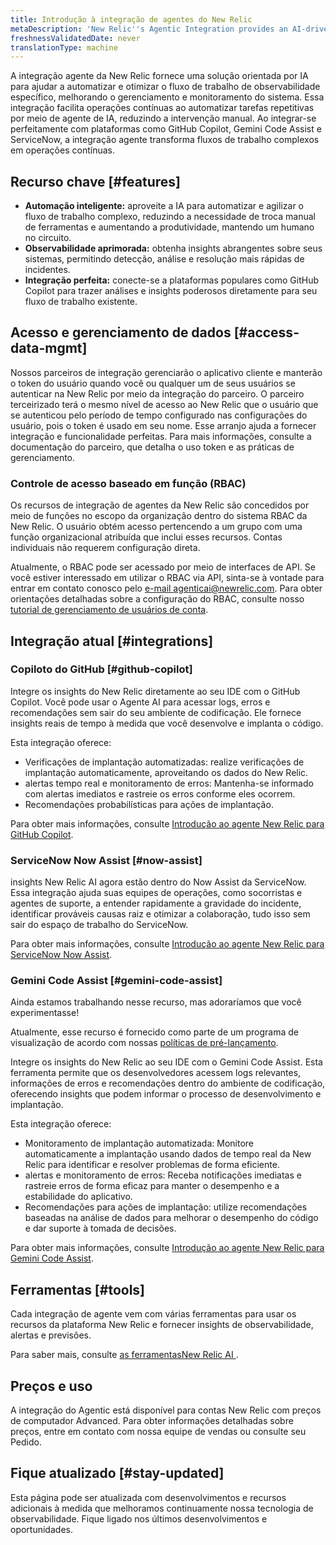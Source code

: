 ```yaml
---
title: Introdução à integração de agentes do New Relic
metaDescription: 'New Relic''s Agentic Integration provides an AI-driven solution to automate and optimize observability workflows, enhancing system management and monitoring.'
freshnessValidatedDate: never
translationType: machine
---
```


A integração agente da New Relic fornece uma solução orientada por IA para ajudar a automatizar e otimizar o fluxo de trabalho de observabilidade específico, melhorando o gerenciamento e monitoramento do sistema. Essa integração facilita operações contínuas ao automatizar tarefas repetitivas por meio de agente de IA, reduzindo a intervenção manual. Ao integrar-se perfeitamente com plataformas como GitHub Copilot, Gemini Code Assist e ServiceNow, a integração agente transforma fluxos de trabalho complexos em operações contínuas.

## Recurso chave [#features]

* **Automação inteligente:** aproveite a IA para automatizar e agilizar o fluxo de trabalho complexo, reduzindo a necessidade de troca manual de ferramentas e aumentando a produtividade, mantendo um humano no circuito.
* **Observabilidade aprimorada:** obtenha insights abrangentes sobre seus sistemas, permitindo detecção, análise e resolução mais rápidas de incidentes.
* **Integração perfeita:** conecte-se a plataformas populares como GitHub Copilot para trazer análises e insights poderosos diretamente para seu fluxo de trabalho existente.

## Acesso e gerenciamento de dados [#access-data-mgmt]

Nossos parceiros de integração gerenciarão o aplicativo cliente e manterão o token do usuário quando você ou qualquer um de seus usuários se autenticar na New Relic por meio da integração do parceiro. O parceiro terceirizado terá o mesmo nível de acesso ao New Relic que o usuário que se autenticou pelo período de tempo configurado nas configurações do usuário, pois o token é usado em seu nome. Esse arranjo ajuda a fornecer integração e funcionalidade perfeitas. Para mais informações, consulte a documentação do parceiro, que detalha o uso token e as práticas de gerenciamento.

### Controle de acesso baseado em função (RBAC)

Os recursos de integração de agentes da New Relic são concedidos por meio de funções no escopo da organização dentro do sistema RBAC da New Relic. O usuário obtém acesso pertencendo a um grupo com uma função organizacional atribuída que inclui esses recursos. Contas individuais não requerem configuração direta.

Atualmente, o RBAC pode ser acessado por meio de interfaces de API. Se você estiver interessado em utilizar o RBAC via API, sinta-se à vontade para entrar em contato conosco pelo [e-mail agenticai@newrelic.com](mailto:agenticai@newrelic.com). Para obter orientações detalhadas sobre a configuração do RBAC, consulte nosso [tutorial de gerenciamento de usuários de conta](/docs/accounts/accounts-billing/new-relic-one-user-management/account-user-mgmt-tutorial).

## Integração atual [#integrations]

### Copiloto do GitHub [#github-copilot]

Integre os insights do New Relic diretamente ao seu IDE com o GitHub Copilot. Você pode usar o Agente AI para acessar logs, erros e recomendações sem sair do seu ambiente de codificação. Ele fornece insights reais de tempo à medida que você desenvolve e implanta o código.

Esta integração oferece:

* Verificações de implantação automatizadas: realize verificações de implantação automaticamente, aproveitando os dados do New Relic.
* alertas tempo real e monitoramento de erros: Mantenha-se informado com alertas imediatos e rastreie os erros conforme eles ocorrem.
* Recomendações probabilísticas para ações de implantação.

Para obter mais informações, consulte [Introdução ao agente New Relic para GitHub Copilot](/docs/agentic-ai/agentic-integration/github-copilot-integration).

### ServiceNow Now Assist [#now-assist]

insights New Relic AI agora estão dentro do Now Assist da ServiceNow. Essa integração ajuda suas equipes de operações, como socorristas e agentes de suporte, a entender rapidamente a gravidade do incidente, identificar prováveis causas raiz e otimizar a colaboração, tudo isso sem sair do espaço de trabalho do ServiceNow.

Para obter mais informações, consulte [Introdução ao agente New Relic para ServiceNow Now Assist](/docs/agentic-ai/agentic-integration/servicenow-integration).

### Gemini Code Assist [#gemini-code-assist]

<Callout title="visualização">
  Ainda estamos trabalhando nesse recurso, mas adoraríamos que você experimentasse!

  Atualmente, esse recurso é fornecido como parte de um programa de visualização de acordo com nossas [políticas de pré-lançamento](/docs/licenses/license-information/referenced-policies/new-relic-pre-release-policy).
</Callout>

Integre os insights do New Relic ao seu IDE com o Gemini Code Assist. Esta ferramenta permite que os desenvolvedores acessem logs relevantes, informações de erros e recomendações dentro do ambiente de codificação, oferecendo insights que podem informar o processo de desenvolvimento e implantação.

Esta integração oferece:

* Monitoramento de implantação automatizada: Monitore automaticamente a implantação usando dados de tempo real da New Relic para identificar e resolver problemas de forma eficiente.
* alertas e monitoramento de erros: Receba notificações imediatas e rastreie erros de forma eficaz para manter o desempenho e a estabilidade do aplicativo.
* Recomendações para ações de implantação: utilize recomendações baseadas na análise de dados para melhorar o desempenho do código e dar suporte à tomada de decisões.

Para obter mais informações, consulte [Introdução ao agente New Relic para Gemini Code Assist](/docs/agentic-ai/agentic-integration/gemini-integration).

## Ferramentas [#tools]

Cada integração de agente vem com várias ferramentas para usar os recursos da plataforma New Relic e fornecer insights de observabilidade, alertas e previsões.

Para saber mais, consulte [as ferramentasNew Relic AI ](/docs/agentic-ai/tools).

## Preços e uso

A integração do Agentic está disponível para contas New Relic com preços de computador Advanced. Para obter informações detalhadas sobre preços, entre em contato com nossa equipe de vendas ou consulte seu Pedido.

## Fique atualizado [#stay-updated]

Esta página pode ser atualizada com desenvolvimentos e recursos adicionais à medida que melhoramos continuamente nossa tecnologia de observabilidade. Fique ligado nos últimos desenvolvimentos e oportunidades.